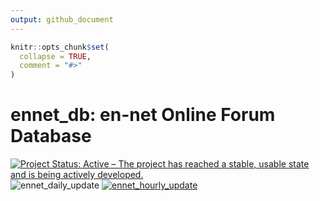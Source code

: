 ```yaml
---
output: github_document
---
```


<!-- README.md is generated from README.Rmd. Please edit that file -->

```r
knitr::opts_chunk$set(
  collapse = TRUE,
  comment = "#>"
)
```

# ennet_db: en-net Online Forum Database

<!-- badges: start -->
[![Project Status: Active – The project has reached a stable, usable state and is being actively developed.](https://www.repostatus.org/badges/latest/active.svg)](https://www.repostatus.org/#active)
![ennet_daily_update](https://github.com/katilingban/ennet_db/workflows/ennet_daily_update/badge.svg)
[![ennet_hourly_update](https://github.com/katilingban/ennet_db/workflows/ennet_hourly_update/badge.svg)](https://github.com/katilingban/ennet_db/actions?query=workflow%3Aennet_hourly_update)
<!-- badges: end -->


